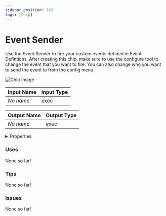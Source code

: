 ```yaml
---
sidebar_position: 143
tags: [Chip]
---
```


# Event Sender

Use the Event Sender to fire your custom events defined in Event Defintions. After creating this chip, make sure to use the configure tool to change the event that you want to fire. You can also change who you want to send the event to from the config menu.



![Chip Image](/svg/96a8fe50-bc37-458b-bac9-582d45314779.svg)

| Input Name | Input Type |
|-----------|-----------|
| *No name.* | exec |

| Output Name | Output Type |
|-----------|-----------|
| *No name.* | exec |


<details>
  <summary>Properties</summary>
  <div>
    <div>
    <table>
      <thead>
        <tr>
          <th>Is beta required?</th>
          <th>❌</th>
        </tr>
        <tr>
          <th>Is this chip a trolling risk?</th>
          <th>❌</th>
        </tr>
        <tr>
          <th>Chip UUPD</th>
          <th>._uuid</th>
        </tr>
      </thead>
    </table>
    </div>
  </div>
</details>

### Uses

None so far!

### Tips

None so far!

### Issues

None so far!